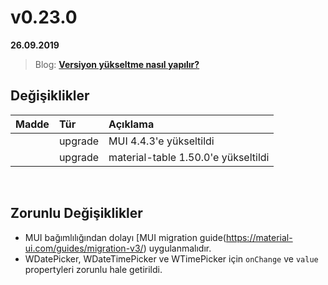 
# v0.23.0

**26.09.2019**

> Blog: [__Versiyon yükseltme nasıl yapılır?__](/blog/how-to-version-upgrade)

## Değişiklikler

| Madde             | Tür           | Açıklama                                                                                          |
|:------------------|:--------------|:--------------------------------------------------------------------------------------------------|
|                   | upgrade       | MUI 4.4.3'e yükseltildi                                                                           |
|                   | upgrade       | material-table 1.50.0'e yükseltildi                                                               |

<br/>

## Zorunlu Değişiklikler

- MUI bağımlılığından dolayı [MUI migration guide(https://material-ui.com/guides/migration-v3/) uygulanmalıdır.
- WDatePicker, WDateTimePicker ve WTimePicker için `onChange` ve `value` propertyleri zorunlu hale getirildi. 


